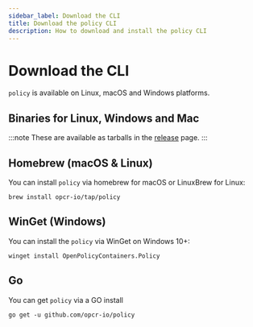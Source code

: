 ```yaml
---
sidebar_label: Download the CLI
title: Download the policy CLI
description: How to download and install the policy CLI
---
```


# Download the CLI

`policy` is available on Linux, macOS and Windows platforms.

## Binaries for Linux, Windows and Mac 

:::note
These are available as tarballs in the [release](https://github.com/opcr-io/policy/releases) page.
:::

## Homebrew (macOS & Linux)

You can install `policy` via homebrew for macOS or LinuxBrew for Linux:

```shell
brew install opcr-io/tap/policy
```

## WinGet (Windows)

You can install the `policy` via WinGet on Windows 10+:
```shell
winget install OpenPolicyContainers.Policy
```

## Go

You can get `policy` via a GO install

```shell
go get -u github.com/opcr-io/policy
```
